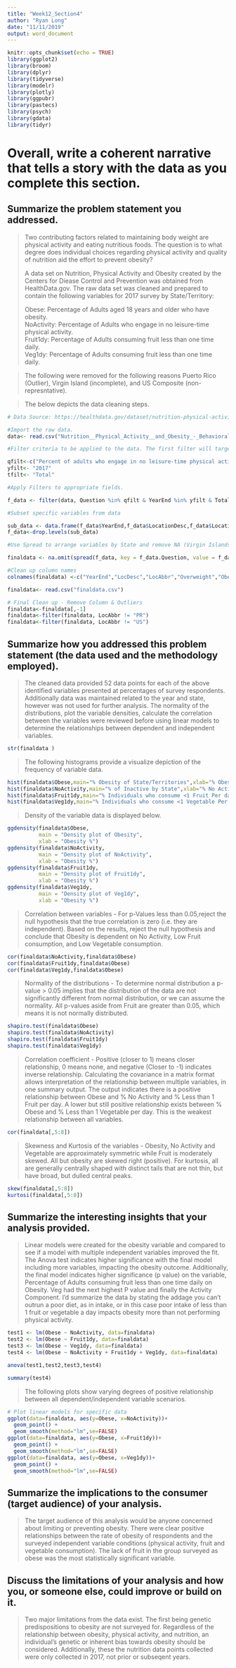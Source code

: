 ---
title: "Week12_Section4"
author: "Ryan Long"
date: "11/11/2019"
output: word_document
---
  
```{r setup, include=FALSE}
knitr::opts_chunk$set(echo = TRUE)
library(ggplot2)
library(broom)
library(dplyr)
library(tidyverse)
library(modelr)
library(plotly)
library(ggpubr)
library(pastecs)
library(psych)
library(gdata)
library(tidyr)
```
  

# Overall, write a coherent narrative that tells a story with the data as you complete this section.  
## Summarize the problem statement you addressed.  
  
>Two contributing factors related to maintaining body weight are physical activity and eating nutritious foods. The question is to what degree does individual choices regarding physical activity and quality of nutrition aid the effort to prevent obesity?  
>  
A data set on Nutrition, Physical Activity and Obesity created by the Centers for Diease Control and Prevention was obtained from HealthData.gov. The raw data set was cleaned and prepared to contain the following variables for 2017 survey by State/Territory:  
>  
Obese: Percentage of Adults aged 18 years and older who have obesity.  
NoActivity: Percentage of Adults who engage in no leisure-time physical activity.  
Fruit1dy: Percentage of Adults consuming fruit less than one time daily.  
Veg1dy: Percentage of Adults consuming fruit less than one time daily.  

>The following were removed for the following reasons Puerto Rico (Outlier), Virgin Island (incomplete), and US Composite (non-represntative).  

>The below depicts the data cleaning steps.  

```{r Data Import}
# Data Source: https://healthdata.gov/dataset/nutrition-physical-activity-and-obesity-behavioral-risk-factor-surveillance-system  

#Import the raw data.  
data<- read.csv("Nutrition__Physical_Activity__and_Obesity_-_Behavioral_Risk_Factor_Surveillance_System.csv")

#Filter criteria to be applied to the data. The first filter will target the attributes related to obesity, activity, and nutrition. The second filter will include the most recent survey data. Prior years did not include nutrition data. The third filter will exclude all category strata and will only pull the total. 

qfilt<-c("Percent of adults who engage in no leisure-time physical activity", "Percent of adults aged 18 years and older who have an overweight classification", "Percent of adults aged 18 years and older who have obesity", "Percent of adults who report consuming fruit less than one time daily", "Percent of adults who report consuming vegetables less than one time daily")
yfilt<- "2017"
tfilt<- "Total"

#Apply Filters to appropriate fields.  

f_data <- filter(data, Question %in% qfilt & YearEnd %in% yfilt & Total %in% tfilt)

#Subset specific variables from data  

sub_data <- data.frame(f_data$YearEnd,f_data$LocationDesc,f_data$LocationAbbr,f_data$Question,f_data$Data_Value)
f_data<-drop.levels(sub_data)

#Use Spread to arrange variables by State and remove NA (Virgin Islands had not data)  

finaldata <- na.omit(spread(f_data, key = f_data.Question, value = f_data.Data_Value))

#Clean up column names
colnames(finaldata) <-c("YearEnd","LocDesc","LocAbbr","Overweight","Obese","NoActivity","Fruit1dy","Veg1dy")

finaldata<- read.csv("finaldata.csv")

# Final Clean up - Remove Column & Outliers
finaldata<-finaldata[,-1]
finaldata<-filter(finaldata, LocAbbr != "PR")
finaldata<-filter(finaldata, LocAbbr != "US")
```  

## Summarize how you addressed this problem statement (the data used and the methodology employed).  
>The cleaned data provided 52 data points for each of the above identified variables presented at percentages of survey respondents. Additionally data was maintained related to the year and state, however was not used for further analysis.  The normality of the distributions, plot the variable densities, calculate the correlation between the variables were reviewed before using linear models to determine the relationships between dependent and independent variables.

```{r summary}
str(finaldata )
```

> The following histograms provide a visualize depiction of the frequency of variable data. 

```{r histogram}
hist(finaldata$Obese,main="% Obesity of State/Territories",xlab="% Obesity")
hist(finaldata$NoActivity,main="% of Inactive by State",xlab="% No Activity")
hist(finaldata$Fruit1dy,main="% Individuals who consume <1 Fruit Per day by State",xlab="% < 1 Fruit Per Day")
hist(finaldata$Veg1dy,main="% Individuals who consume <1 Vegetable Per day by State",xlab="% < 1 Vegetable Per Day")
```

> Density of the variable data is displayed below.  

```{r shape}

ggdensity(finaldata$Obese, 
          main = "Density plot of Obesity",
          xlab = "Obesity %")
ggdensity(finaldata$NoActivity, 
          main = "Density plot of NoActivity",
          xlab = "Obesity %")
ggdensity(finaldata$Fruit1dy, 
          main = "Density plot of Fruit1dy",
          xlab = "Obesity %")
ggdensity(finaldata$Veg1dy, 
          main = "Density plot of Veg1dy",
          xlab = "Obesity %")

```

>Correlation between variables - For p-Values less than 0.05,reject the null hypothesis that the true correlation is zero (i.e. they are independent). Based on the results, reject the null hypothesis and conclude that Obesity is dependent on No Activity, Low Fruit consumption, and Low Vegetable consumption.  

```{r cortest}
cor(finaldata$NoActivity,finaldata$Obese)
cor(finaldata$Fruit1dy,finaldata$Obese)
cor(finaldata$Veg1dy,finaldata$Obese)
```

>Normality of the distributions - To determine normal distribution a p-value > 0.05 implies that the distribution of the data are not significantly different from normal distribution, or we can assume the normality. All p-values aside from Fruit are greater than 0.05, which means it is not normally distributed.  

```{r Distribution}
shapiro.test(finaldata$Obese)
shapiro.test(finaldata$NoActivity)
shapiro.test(finaldata$Fruit1dy)
shapiro.test(finaldata$Veg1dy)
```
  

>Correlation coefficient - Positive (closer to 1) means closer relationship, 0 means none, and negative (Closer to -1) indicates inverse relationship. Calculating the covariance in a matrix format allows interpretation of the relationship between multiple variables, in one summary output. The output indicates there is a positive relationship between Obese and % No Activity and % Less than 1 Fruit per day. A lower but still positive relationship exists between % Obese and % Less than 1 Vegetable per day. This is the weakest relationship between all variables.  

```{r corcoeff}
cor(finaldata[,5:8])
```
  
>Skewness and Kurtosis of the variables - Obesity, No Activity and Vegetable are approximately symmetric while Fruit is moderately skewed. All but obesity are skewed right (positive). For kurtosis, all are generally centrally shaped with distinct tails that are not thin, but have broad, but dulled central peaks.  

```{r skew&kurt}
skew(finaldata[,5:8])
kurtosi(finaldata[,5:8])
```

## Summarize the interesting insights that your analysis provided.  
>Linear models were created for the obesity variable and compared to see if a model with multiple independent variables improved the fit. The Anova test indicates higher significance with the final model including more variables, impacting the obesity outcome. Additionally, the final model indicates higher significance (p value) on the variable, Percentage of Adults consuming fruit less than one time daily on Obesity. Veg had the next highest P value and finally the Activity Component. I'd summarize the data by stating the addage you can't outrun a poor diet, as in intake, or in this case poor intake of less than 1 fruit or vegetable a day impacts obesity more than not performing physical activity.  


```{r linear model}
test1 <- lm(Obese ~ NoActivity, data=finaldata)
test2 <- lm(Obese ~ Fruit1dy, data=finaldata)
test3 <- lm(Obese ~ Veg1dy, data=finaldata)
test4 <- lm(Obese ~ NoActivity + Fruit1dy + Veg1dy, data=finaldata)

anova(test1,test2,test3,test4)

summary(test4)

```

> The following plots show varying degrees of positive relationship between all dependent/independent variable scenarios.  

```{r 5}
# Plot linear models for specific data
ggplot(data=finaldata, aes(y=Obese, x=NoActivity))+
  geom_point() +
  geom_smooth(method="lm",se=FALSE)
ggplot(data=finaldata, aes(y=Obese, x=Fruit1dy))+
  geom_point() +
  geom_smooth(method="lm",se=FALSE)
ggplot(data=finaldata, aes(y=Obese, x=Veg1dy))+
  geom_point() +
  geom_smooth(method="lm",se=FALSE)
```

##  Summarize the implications to the consumer (target audience) of your analysis.   
> The target audience of this analysis would be anyone concerned about limiting or preventing obesity. There were clear positive relationships between the rate of obesity of respondents and the surveyed independent variable conditions (physical activity, fruit and vegetable consumption). The lack of fruit in the group surveyed as obese was the most statistically significant variable.  

##  Discuss the limitations of your analysis and how you, or someone else, could improve or build on it.  
>Two major limitations from the data exist. The first being genetic predispositions to obesity are not surveyed for. Regardless of the relationship between obesity, physical activity, and nutrition, an individual's genetic or inherent bias towards obesity should be considered. Additionally, these the nutrition data points collected were only collected in 2017, not prior or subseqent years.  
